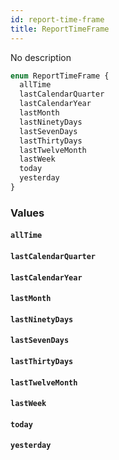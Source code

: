 ```yaml
---
id: report-time-frame
title: ReportTimeFrame
---
```


No description

```graphql
enum ReportTimeFrame {
  allTime
  lastCalendarQuarter
  lastCalendarYear
  lastMonth
  lastNinetyDays
  lastSevenDays
  lastThirtyDays
  lastTwelveMonth
  lastWeek
  today
  yesterday
}
```

### Values

#### `allTime`

#### `lastCalendarQuarter`

#### `lastCalendarYear`

#### `lastMonth`

#### `lastNinetyDays`

#### `lastSevenDays`

#### `lastThirtyDays`

#### `lastTwelveMonth`

#### `lastWeek`

#### `today`

#### `yesterday`
